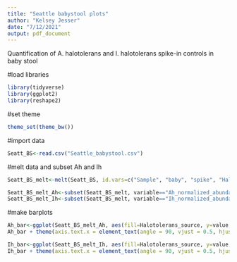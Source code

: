 ```yaml
---
title: "Seattle babystool plots"
author: "Kelsey Jesser"
date: "7/12/2021"
output: pdf_document
---
```

Quantification of A. halotolerans and I. halotolerans spike-in controls in baby stool


#load libraries
```r
library(tidyverse)
library(ggplot2)
library(reshape2)
```

#set theme
```r
theme_set(theme_bw())
```

#import data
```r
Seatt_BS<-read.csv("Seattle_babystool.csv")
```

#melt data and subset Ah and Ih
```r
Seatt_BS_melt<-melt(Seatt_BS, id.vars=c("Sample", "baby", "spike", "Halotolerans_source", "Description", "Qubit", "human_reads_raw", "total_reads_raw", "human_read_contam", "MicrobeCensus_GEs", "Ah_TAD_80", "Ih_TAD_80"))

Seatt_BS_melt_Ah<-subset(Seatt_BS_melt, variable=="Ah_normalized_abundance_.")
Seatt_BS_melt_Ih<-subset(Seatt_BS_melt, variable=="Ih_normalized_abundance_.")
```

#make barplots
```r
Ah_bar<-ggplot(Seatt_BS_melt_Ah, aes(fill=Halotolerans_source, y=value, x=Description))+geom_bar(stat="identity") + scale_fill_manual(values=c("orchid4", "palegreen4")) + ylab("percent abundance") + xlab("sample")
Ah_bar + theme(axis.text.x = element_text(angle = 90, vjust = 0.5, hjust=1))

Ih_bar<-ggplot(Seatt_BS_melt_Ih, aes(fill=Halotolerans_source, y=value, x=Description))+geom_bar(stat="identity") + scale_fill_manual(values=c("orchid4", "palegreen4")) + ylab("percent abundance") + xlab("sample")
Ih_bar + theme(axis.text.x = element_text(angle = 90, vjust = 0.5, hjust=1))
```

